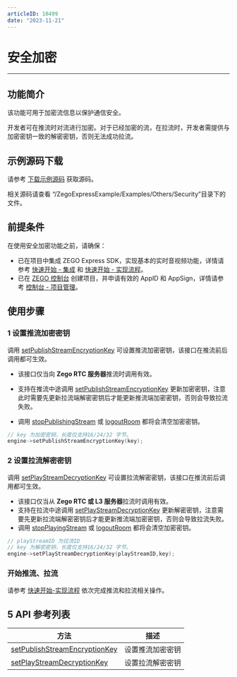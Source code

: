 ```yaml
---
articleID: 10499
date: "2023-11-21"
---
```


# 安全加密

- - -

## 功能简介

该功能可用于加密流信息以保护通信安全。

开发者可在推流时对流进行加密。对于已经加密的流，在拉流时，开发者需提供与加密密钥一致的解密密钥，否则无法成功拉流。

## 示例源码下载

请参考 [下载示例源码](/real-time-video-macos-cpp/quick-start/run-example-code) 获取源码。

相关源码请查看 “/ZegoExpressExample/Examples/Others/Security”目录下的文件。

## 前提条件

在使用安全加密功能之前，请确保：

- 已在项目中集成 ZEGO Express SDK，实现基本的实时音视频功能，详情请参考  [快速开始 - 集成](/real-time-video-macos-cpp/quick-start/integrating-sdk) 和  [快速开始 - 实现流程](/real-time-video-macos-cpp/quick-start/implementing-video-call)。
- 已在 [ZEGO 控制台](https://console.zego.im) 创建项目，并申请有效的 AppID 和 AppSign，详情请参考 [控制台 - 项目管理](/console-old/project-management)。

## 使用步骤

### 1 设置推流加密密钥

调用 [setPublishStreamEncryptionKey](@setPublishStreamEncryptionKey) 可设置推流加密密钥，该接口在推流前后调用都可生效。

<Warning title="注意">


- 该接口仅当向 **Zego RTC 服务器**推流时调用有效。

- 支持在推流中途调用 [setPublishStreamEncryptionKey](@setPublishStreamEncryptionKey) 更新加密密钥，注意此时需要先更新拉流端解密密钥后才能更新推流端加密密钥，否则会导致拉流失败。
- 调用 [stopPublishingStream](@stopPublishingStream) 或 [logoutRoom](@logoutRoom) 都将会清空加密密钥。


</Warning>



```cpp
// key 为加密密钥，长度仅支持16/24/32 字节。
engine->setPublishStreamEncryptionKey(key);
```

### 2 设置拉流解密密钥

调用 [setPlayStreamDecryptionKey](@setPlayStreamDecryptionKey) 可设置拉流解密密钥，该接口在推流前后调用都可生效。

<Warning title="注意">


- 该接口仅当从 **Zego RTC 或 L3 服务器**拉流时调用有效。
- 支持在拉流中途调用 [setPlayStreamDecryptionKey](@setPlayStreamDecryptionKey) 更新解密密钥，注意需要先更新拉流端解密密钥后才能更新推流端加密密钥，否则会导致拉流失败。
- 调用 [stopPlayingStream](@stopPlayingStream) 或 [logoutRoom](@logoutRoom) 都将会清空加密密钥。


</Warning>



```cpp
// playStreamID 为拉流ID
// key 为解密密钥，长度仅支持16/24/32 字节。
engine->setPlayStreamDecryptionKey(playStreamID,key);
```

### 开始推流、拉流

请参考 [快速开始-实现流程](/real-time-video-macos-cpp/quick-start/implementing-video-call) 依次完成推流和拉流相关操作。


## 5 API 参考列表

| 方法 | 描述 |
|-------|--------|
| [setPublishStreamEncryptionKey](@setPublishStreamEncryptionKey) | 设置推流加密密钥 |
| [setPlayStreamDecryptionKey](@setPlayStreamDecryptionKey) |设置拉流解密密钥|

